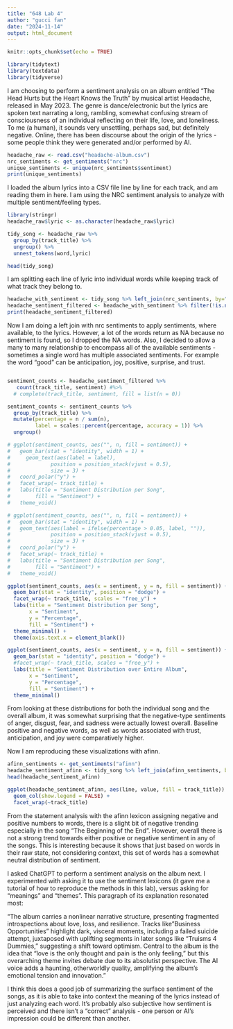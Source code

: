 ```yaml
---
title: "648 Lab 4"
author: "gucci fan"
date: "2024-11-14"
output: html_document
---
```


```r
knitr::opts_chunk$set(echo = TRUE)
```

```r
library(tidytext)
library(textdata)
library(tidyverse)
```

I am choosing to perform a sentiment analysis on an album entitled "The Head Hurts but the Heart Knows the Truth" by musical artist Headache, released in May 2023. The genre is dance/electronic but the lyrics are spoken text narrating a long, rambling, somewhat confusing stream of consciousness of an individual reflecting on their life, love, and loneliness. To me (a human), it sounds very unsettling, perhaps sad, but definitely negative. Online, there has been discourse about the origin of the lyrics - some people think they were generated and/or performed by AI.


```r
headache_raw <- read.csv("headache-album.csv")
nrc_sentiments <- get_sentiments("nrc")
unique_sentiments <- unique(nrc_sentiments$sentiment)
print(unique_sentiments)
```
I loaded the album lyrics into a CSV file line by line for each track, and am reading them in here. I am using the NRC sentiment analysis to analyze with multiple sentiment/feeling types.

```r
library(stringr)
headache_raw$lyric <- as.character(headache_raw$lyric)

tidy_song <- headache_raw %>%
  group_by(track_title) %>%
  ungroup() %>%
  unnest_tokens(word,lyric)

head(tidy_song)
```

I am splitting each line of lyric into individual words while keeping track of what track they belong to.

```r
headache_with_sentiment <- tidy_song %>% left_join(nrc_sentiments, by="word", relationship="many-to-many")
headache_sentiment_filtered <- headache_with_sentiment %>% filter(!is.na(sentiment))
print(headache_sentiment_filtered)
```

Now I am doing a left join with nrc sentiments to apply sentiments, where available, to the lyrics. However, a lot of the words return as NA because no sentiment is found, so I dropped the NA words. Also, I decided to allow a many to many relationship to encompass all of the available sentiments - sometimes a single word has multiple associated sentiments. For example the word "good" can be anticipation, joy, positive, surprise, and trust. 

```r

```

```r
sentiment_counts <- headache_sentiment_filtered %>%
   count(track_title, sentiment) #%>%
  # complete(track_title, sentiment, fill = list(n = 0)) 

sentiment_counts <- sentiment_counts %>%
  group_by(track_title) %>%
  mutate(percentage = n / sum(n),
         label = scales::percent(percentage, accuracy = 1)) %>%
  ungroup()

# ggplot(sentiment_counts, aes("", n, fill = sentiment)) +
#   geom_bar(stat = "identity", width = 1) +
#     geom_text(aes(label = label), 
#             position = position_stack(vjust = 0.5),
#             size = 3) +
#   coord_polar("y") +
#   facet_wrap(~ track_title) +
#   labs(title = "Sentiment Distribution per Song",
#        fill = "Sentiment") +
#   theme_void()

# ggplot(sentiment_counts, aes("", n, fill = sentiment)) +
#   geom_bar(stat = "identity", width = 1) +
#   geom_text(aes(label = ifelse(percentage > 0.05, label, "")), 
#             position = position_stack(vjust = 0.5),
#             size = 3) +
#   coord_polar("y") +
#   facet_wrap(~ track_title) +
#   labs(title = "Sentiment Distribution per Song",
#        fill = "Sentiment") +
#   theme_void()

ggplot(sentiment_counts, aes(x = sentiment, y = n, fill = sentiment)) +
  geom_bar(stat = "identity", position = "dodge") +
  facet_wrap(~ track_title, scales = "free_y") +
  labs(title = "Sentiment Distribution per Song",
       x = "Sentiment",
       y = "Percentage",
       fill = "Sentiment") +
  theme_minimal() +
  theme(axis.text.x = element_blank())

```

```r
ggplot(sentiment_counts, aes(x = sentiment, y = n, fill = sentiment)) +
  geom_bar(stat = "identity", position = "dodge") +
  #facet_wrap(~ track_title, scales = "free_y") +
  labs(title = "Sentiment Distribution over Entire Album",
       x = "Sentiment",
       y = "Percentage",
       fill = "Sentiment") +
  theme_minimal()
```

From looking at these distributions for both the individual song and the overall album, it was somewhat surprising that the negative-type sentiments of anger, disgust, fear, and sadness were actually lowest overall. Baseline positive and negative words, as well as words associated with trust, anticipation, and joy were comparatively higher.

Now I am reproducing these visualizations with afinn.

```r
afinn_sentiments <- get_sentiments("afinn")
headache_sentiment_afinn <- tidy_song %>% left_join(afinn_sentiments, by="word") %>% filter(!is.na(value))
head(headache_sentiment_afinn)
```

```r
ggplot(headache_sentiment_afinn, aes(line, value, fill = track_title)) +
  geom_col(show.legend = FALSE) +
  facet_wrap(~track_title)
```

From the statement analysis with the afinn lexicon assigning negative and positive numbers to words, there is a slight bit of negative trending especially in the song "The Beginning of the End". However, overall there is not a strong trend towards either positive or negative sentiment in any of the songs. This is interesting because it shows that just based on words in their raw state, not considering context, this set of words has a somewhat neutral distribution of sentiment.

I asked ChatGPT to perform a sentiment analysis on the album next. I experimented with asking it to use the sentiment lexicons (it gave me a tutorial of how to reproduce the methods in this lab), versus asking for "meanings" and "themes". This paragraph of its explanation resonated most:

"The album carries a nonlinear narrative structure, presenting fragmented introspections about love, loss, and resilience. Tracks like "Business Opportunities" highlight dark, visceral moments, including a failed suicide attempt, juxtaposed with uplifting segments in later songs like "Truisms 4 Dummies," suggesting a shift toward optimism. Central to the album is the idea that "love is the only thought and pain is the only feeling," but this overarching theme invites debate due to its absolutist perspective. The AI voice adds a haunting, otherworldly quality, amplifying the album's emotional tension and innovation."

I think this does a good job of summarizing the surface sentiment of the songs, as it is able to take into context the meaning of the lyrics instead of just analyzing each word. It's probably also subjective how sentiment is perceived and there isn't a "correct" analysis - one person or AI's impression could be different than another.

